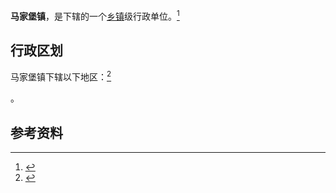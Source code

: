{{中国乡级行政区
|景观照片文件名 = 
|景观照片描述 = 
|汉语拼音 = 
|其他语言 = 
|其他语言名称 = 
|旧称 = 
|地名出处 = 
|位置图文件名 = 
|位置图描述 = 
|自定义图片= 
|建置时间 = 
|政府驻地 = 
|毗邻 = 
|总面积 = 
|总人口 = 
|总人口年份 = 
|户籍人口 = 
|户籍人口年份 = 
|常住人口 = 
|常住人口年份 = 
|人口密度 = 
|GDP = 
|GDP年份 = 
|邮政编码 = 
|电话区号 = 930
|官方网站 = 
|网站名称 = 
|62/29/25/103/000}}

'''马家堡镇'''，是{{PRC admin/fullname|62/29/25/103/000|3}}下辖的一个[[乡镇|乡镇]]级行政单位。<ref>{{PRC admin/ref sgc|{{PRC admin/parent|62/29/25/103/000}}}}</ref>

== 行政区划 ==

马家堡镇下辖以下地区：<ref>{{PRC admin/ref sgc|62/29/25/103/000}}</ref>

{{PRC admin/children|62/29/25/103/000}}。

== 参考资料 ==

{{reflist}}

{{行政区划小作品}}
{{PRC admin/navcat|62/29/25/103/000}}